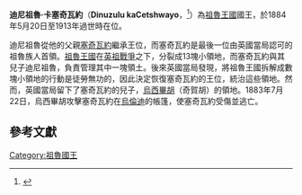 {{Infobox royalty
| name                      = 迪尼祖魯·卡塞奇瓦約
| image                     = Dinizulu.jpg
| birth_date                = 約1868年
| image_size                = 250px
| caption                   = 迪尼祖魯，攝於約1883年
| death_date                = {{death date and age|1913|10|18|1868|0|0}}
| death_place               = [[夸祖魯-納塔爾省|夸祖魯-納塔爾]]
| Cause of death            = 暗殺
| resting_place             = [[Stanger|Stanger]], [[South_Africa|South Africa]]
| resting_place_coordinates = {{coord|29|20|24|S|31|17|40|E|display=inline}}
| occupation                = [[祖魯王國|祖魯王國]]君主
| reign                     = 1884年5月20日－1913年10月18日
| spouse                    = 無
| issue                     = [[索羅門·卡迪尼祖魯|索羅門·卡迪尼祖魯]]
}}
'''迪尼祖魯·卡塞奇瓦約'''（'''Dinuzulu kaCetshwayo'''，{{bd|1868年||1913年|10月18日}}<ref>{{Cite web |url=http://www.ifp.org.za/Archive/trc/trc517.htm |title=THE ROOTS OF INKATHA |access-date=2013-12-09 |archive-url=https://web.archive.org/web/20120222110950/http://www.ifp.org.za/Archive/trc/trc517.htm |archive-date=2012-02-22 |dead-url=yes }}</ref>）為[[祖魯王國|祖魯王國]]國王，於1884年5月20日至1913年過世時在位。

迪尼祖魯從他的父親[[塞奇瓦約|塞奇瓦約]]繼承王位，而塞奇瓦約是最後一位由英國當局認可的祖魯族人首領。[[祖魯王國|祖魯王國]]在[[英祖戰爭|英祖戰爭]]之下，分裂成13塊小領地，而塞奇瓦約與其兒子迪尼祖魯，負責管理其中一塊領土。後來英國當局發現，將祖魯王國拆解成數塊小領地的行動是徒勞無功的，因此決定恢復塞奇瓦約的王位，統治這些領地。然而，英國當局留下了塞奇瓦約的兒子，[[烏西畢胡|烏西畢胡]]（奇賀胡）的領地。1883年7月22日，烏西畢胡攻擊塞奇瓦約在[[烏倫迪|烏倫迪]]的帳篷，使塞奇瓦約受傷並逃亡。

==參考文獻==
{{reflist}}

{{DEFAULTSORT: Dinuzulu kaCetshwayo}}
[[Category:祖魯國王|Category:祖魯國王]]